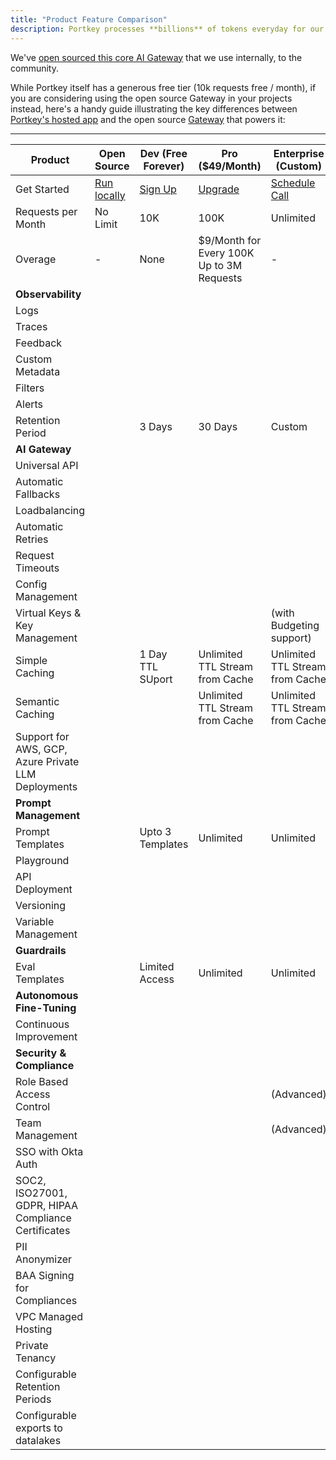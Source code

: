 ```yaml
---
title: "Product Feature Comparison"
description: Portkey processes **billions** of tokens everyday for our customers worldwide. All these requests are routed through our AI Gateway.
---
```


 We've [open sourced this core AI Gateway](https://portkey.sh/gateway) that we use internally, to the community.

While Portkey itself has a generous free tier (10k requests free / month), if you are considering using the open source Gateway in your projects instead, here's a handy guide illustrating the key differences between [Portkey's hosted app](https://app.portkey.ai/) and the open source [Gateway](https://github.com/Portkey-AI/gateway) that powers it:

---
| Product                                             | Open Source                                          | Dev (Free Forever)                       | Pro ($49/Month)                           | Enterprise (Custom)                        |
| --------------------------------------------------- | ---------------------------------------------------- | ---------------------------------------- | ----------------------------------------- | ------------------------------------------ |
| Get Started                                         | [Run locally](https://github.com/portkey-ai/gateway) | [Sign Up](https://app.portkey.ai/signup) | [Upgrade](https://app.portkey.ai/signup)  | [Schedule Call](https://portkey.sh/demo-5) |
| Requests per Month                                  | No Limit                                             | 10K                                      | 100K                                      | Unlimited                                  |
| Overage                                             | -                                                    | None                                     | $9/Month for Every 100K Up to 3M Requests | -                                         |
| **Observability**                                   |                                                      |                                          |                                           |                                            |
| Logs                                                | <Icon icon="xmark" />                                                    | <Icon icon="square-check" />                                        | <Icon icon="square-check" />                                         | <Icon icon="square-check" />                                            |
| Traces                                              | <Icon icon="xmark" />                                                    | <Icon icon="square-check" />                                        | <Icon icon="square-check" />                                         | <Icon icon="square-check" />                                            |
| Feedback                                            | <Icon icon="xmark" />                                                    | <Icon icon="square-check" />                                        | <Icon icon="square-check" />                                         | <Icon icon="square-check" />                                            |
| Custom Metadata                                     | <Icon icon="xmark" />                                                    | <Icon icon="square-check" />                                        | <Icon icon="square-check" />                                         | <Icon icon="square-check" />                                            |
| Filters                                             | <Icon icon="xmark" />                                                    | <Icon icon="square-check" />                                        | <Icon icon="square-check" />                                         | <Icon icon="square-check" />                                            |
| Alerts                                              | <Icon icon="xmark" />                                                    | <Icon icon="xmark" />                                        | <Icon icon="square-check" />                                         | <Icon icon="square-check" />                                            |
| Retention Period                                    | <Icon icon="xmark" />                                               | 3 Days                                  | 30 Days                                    | Custom                                    |
| **AI Gateway**                                      |                                                      |                                          |                                           |                                            |
| Universal API                                       | <Icon icon="square-check" />                                                    | <Icon icon="square-check" />                                        | <Icon icon="square-check" />                                         | <Icon icon="square-check" />                                            |
| Automatic Fallbacks                                 | <Icon icon="square-check" />                                                    | <Icon icon="square-check" />                                        | <Icon icon="square-check" />                                         | <Icon icon="square-check" />                                            |
| Loadbalancing                                       | <Icon icon="square-check" />                                                    | <Icon icon="square-check" />                                        | <Icon icon="square-check" />                                         | <Icon icon="square-check" />                                            |
| Automatic Retries                                   | <Icon icon="square-check" />                                                    | <Icon icon="square-check" />                                        | <Icon icon="square-check" />                                         | <Icon icon="square-check" />                                            |
| Request Timeouts                                    | <Icon icon="square-check" />                                                    | <Icon icon="square-check" />                                        | <Icon icon="square-check" />                                         | <Icon icon="square-check" />                                            |
| Config Management                                   | <Icon icon="xmark" />                                                    | <Icon icon="square-check" />                                        | <Icon icon="square-check" />                                         | <Icon icon="square-check" />                                            |
| Virtual Keys & Key Management                       | <Icon icon="xmark" />                                                    | <Icon icon="square-check" />                                        | <Icon icon="square-check" />                                         | <Icon icon="square-check" /> (with Budgeting support)                |
| Simple Caching                                      | <Icon icon="xmark" />                             | <Icon icon="square-check" />  1 Day TTL SUport      | <Icon icon="square-check" /> Unlimited TTL Stream from Cache         | <Icon icon="square-check" /> Unlimited TTL Stream from Cache         |
| Semantic Caching                                    | <Icon icon="xmark" />                                                    | <Icon icon="xmark" />      | <Icon icon="square-check" /> Unlimited TTL Stream from Cache         | <Icon icon="square-check" /> Unlimited TTL Stream from Cache         |
| Support for AWS, GCP, Azure Private LLM Deployments | <Icon icon="xmark" />                                                    | <Icon icon="xmark" />                                        | <Icon icon="xmark" />                                         | <Icon icon="square-check" />                                            |
| **Prompt Management**                               |                                                      |                                          |                                           |                                            |
| Prompt Templates                                    | <Icon icon="xmark" />                                  | <Icon icon="square-check" /> Upto 3 Templates                              | <Icon icon="square-check" /> Unlimited                               | <Icon icon="square-check" /> Unlimited                               |
| Playground                                          | <Icon icon="xmark" />                                                    | <Icon icon="square-check" />                                        | <Icon icon="square-check" />                                         | <Icon icon="square-check" />                                            |
| API Deployment                                      | <Icon icon="xmark" />                                                    | <Icon icon="square-check" />                                        | <Icon icon="square-check" />                                         | <Icon icon="square-check" />                                            |
| Versioning                                          | <Icon icon="xmark" />                                                    | <Icon icon="square-check" />                                        | <Icon icon="square-check" />                                         | <Icon icon="square-check" />                                            |
| Variable Management                                 | <Icon icon="xmark" />                                                    | <Icon icon="square-check" />                                        | <Icon icon="square-check" />                                         | <Icon icon="square-check" />                                            |
| **Guardrails**                                      |                                                      |                                          |                                           |                                            |
| Eval Templates                                      | <Icon icon="xmark" />                                     | <Icon icon="square-check" /> Limited Access                              | <Icon icon="square-check" /> Unlimited                               | <Icon icon="square-check" /> Unlimited                               |
| **Autonomous Fine-Tuning**                          |                                                      |                                          |                                           |                                            |
| Continuous Improvement                              | <Icon icon="xmark" />                                                    | <Icon icon="xmark" />                                        | <Icon icon="xmark" />                                         | <Icon icon="square-check" />                                            |
| **Security & Compliance**                           |                                                      |                                          |                                           |                                            |
| Role Based Access Control                           | <Icon icon="xmark" />                                                    | <Icon icon="xmark" />                                        | <Icon icon="square-check" />                                         | <Icon icon="square-check" /> (Advanced)                              |
| Team Management                                     | <Icon icon="xmark" />                                                    | <Icon icon="square-check" />                                        | <Icon icon="square-check" />                                         | <Icon icon="square-check" /> (Advanced)                              |
| SSO with Okta Auth                                  | <Icon icon="xmark" />                                                    | <Icon icon="xmark" />                                        | <Icon icon="xmark" />                                         | <Icon icon="square-check" />                                            |
| SOC2, ISO27001, GDPR, HIPAA Compliance Certificates | <Icon icon="xmark" />                                                    | <Icon icon="xmark" />                                        | <Icon icon="xmark" />                                         | <Icon icon="square-check" />                                            |
| PII Anonymizer                                      | <Icon icon="xmark" />                                                    | <Icon icon="xmark" />                                        | <Icon icon="xmark" />                                         | <Icon icon="square-check" />                                            |
| BAA Signing for Compliances                         | <Icon icon="xmark" />                                                    | <Icon icon="xmark" />                                        | <Icon icon="xmark" />                                         | <Icon icon="square-check" />                                            |
| VPC Managed Hosting                                 | <Icon icon="xmark" />                                                    | <Icon icon="xmark" />                                        | <Icon icon="xmark" />                                         | <Icon icon="square-check" />                                            |
| Private Tenancy                                     | <Icon icon="xmark" />                                                    | <Icon icon="xmark" />                                        | <Icon icon="xmark" />                                         | <Icon icon="square-check" />                                            |
| Configurable Retention Periods                      | <Icon icon="xmark" />                                                    | <Icon icon="xmark" />                                        | <Icon icon="xmark" />                                         | <Icon icon="square-check" />                                            |
| Configurable exports to datalakes                   | <Icon icon="xmark" />                                                    | <Icon icon="xmark" />                                        | <Icon icon="xmark" />                                         | <Icon icon="square-check" />                                            |

